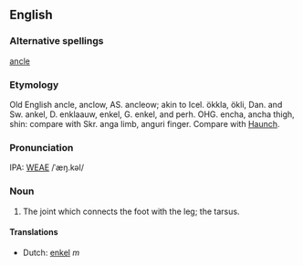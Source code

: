 ==English==
===Alternative spellings===
[[ancle]]

===Etymology===
Old English ancle, anclow, AS. ancleow; akin to Icel. ökkla, ökli, Dan. and Sw. ankel, D. enklaauw, enkel, G. enkel, and perh. OHG. encha, ancha  thigh, shin: compare with Skr. anga limb, anguri finger. Compare with [[Haunch]].

===Pronunciation===
IPA: [[WEAE]] /ˈæŋ.kəl/

===Noun===
# The joint which connects the foot with the leg; the tarsus.
<!-- material copied from Webster's Revised Unabridged Dictionary (1913) -->

====Translations====
*Dutch: [[enkel]] ''m''